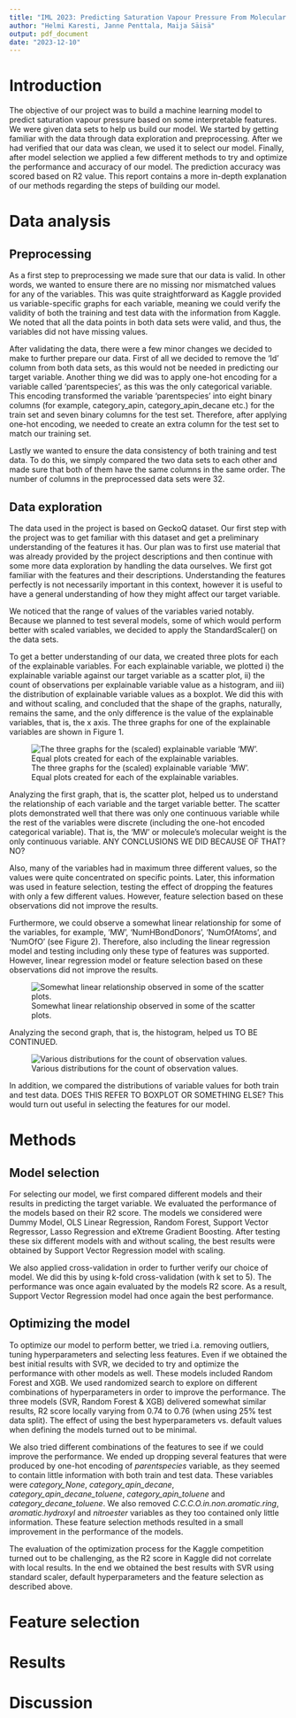 ```yaml
---
title: "IML 2023: Predicting Saturation Vapour Pressure From Molecular Properties"
author: "Helmi Karesti, Janne Penttala, Maija Säisä"
output: pdf_document
date: "2023-12-10"
---
```


# Introduction

The objective of our project was to build a machine learning model to predict saturation vapour pressure based on some interpretable features. We were given data sets to help us build our model. We started by getting familiar with the data through data exploration and preprocessing. After we had verified that our data was clean, we used it to select our model. Finally, after model selection we applied a few different methods to try and optimize the performance and accuracy of our model. The prediction accuracy was scored based on R2 value. This report contains a more in-depth explanation of our methods regarding the steps of building our model.

# Data analysis

## Preprocessing

As a first step to preprocessing we made sure that our data is valid. In other words, we wanted to ensure there are no missing nor mismatched values for any of the variables. This was quite straightforward as Kaggle provided us variable-specific graphs for each variable, meaning we could verify the validity of both the training and test data with the information from Kaggle. We noted that all the data points in both data sets were valid, and thus, the variables did not have missing values.

After validating the data, there were a few minor changes we decided to make to further prepare our data. First of all we decided to remove the 'Id' column from both data sets, as this would not be needed in predicting our target variable. Another thing we did was to apply one-hot encoding for a variable called 'parentspecies', as this was the only categorical variable. This encoding transformed the variable 'parentspecies' into eight binary columns (for example, category_apin, category_apin_decane etc.) for the train set and seven binary columns for the test set. Therefore, after applying one-hot encoding, we needed to create an extra column for the test set to match our training set. 

Lastly we wanted to ensure the data consistency of both training and test data. To do this, we simply compared the two data sets to each other and made sure that both of them have the same columns in the same order. The number of columns in the preprocessed data sets were 32.

## Data exploration

The data used in the project is based on GeckoQ dataset. Our first step with the project was to get familiar with this dataset and get a preliminary understanding of the features it has. Our plan was to first use material that was already provided by the project descriptions and then continue with some more data exploration by handling the data ourselves. We first got familiar with the features and their descriptions. Understanding the features perfectly is not necessarily important in this context, however it is useful to have a general understanding of how they might affect our target variable.

We noticed that the range of values of the variables varied notably. Because we planned to test several models, some of which would perform better with scaled variables, we decided to apply the StandardScaler() on the data sets.

To get a better understanding of our data, we created three plots for each of the explainable variables. For each explainable variable, we plotted i) the explainable variable against our target variable as a scatter plot, ii) the count of observations per explainable variable value as a histogram, and iii) the distribution of explainable variable values as a boxplot. We did this with and without scaling, and concluded that the shape of the graphs, naturally, remains the same, and the only difference is the value of the explainable variables, that is, the x axis. The three graphs for one of the explainable variables are shown in Figure 1.

![The three graphs for the (scaled) explainable variable 'MW'. Equal plots created for each of the explainable variables.](pictures/data_exp_1.png)

Analyzing the first graph, that is, the scatter plot, helped us to understand the relationship of each variable and the target variable better. The scatter plots demonstrated well that there was only one continuous variable while the rest of the variables were discrete (including the one-hot encoded categorical variable). That is, the 'MW' or molecule's molecular weight is the only continuous variable. ANY CONCLUSIONS WE DID BECAUSE OF THAT? NO?

Also, many of the variables had in maximum three different values, so the values were quite concentrated on specific points. Later, this information was used in feature selection, testing the effect of dropping the features with only a few different values. However, feature selection based on these observations did not improve the results.

Furthermore, we could observe a somewhat linear relationship for some of the variables, for example, 'MW', 'NumHBondDonors', 'NumOfAtoms', and 'NumOfO' (see Figure 2). Therefore, also including the linear regression model and testing including only these type of features was supported. However, linear regression model or feature selection based on these observations did not improve the results. 

![Somewhat linear relationship observed in some of the scatter plots.](pictures/data_exp_2_linear.png)

Analyzing the second graph, that is, the histogram, helped us TO BE CONTINUED.


![Various distributions for the count of observation values.](pictures/data_exp_3_count.png)


In addition, we compared the distributions of variable values for both train and test data. DOES THIS REFER TO BOXPLOT OR SOMETHING ELSE? This would turn out useful in selecting the features for our model.

# Methods

## Model selection

For selecting our model, we first compared different models and their results in predicting the target variable. We evaluated the performance of the models based on their R2 score. The models we considered were Dummy Model, OLS Linear Regression, Random Forest, Support Vector Regressor, Lasso Regression and eXtreme Gradient Boosting. After testing these six different models with and without scaling, the best results were obtained by Support Vector Regression model with scaling.

We also applied cross-validation in order to further verify our choice of model. We did this by using k-fold cross-validation (with k set to 5). The performance was once again evaluated by the models R2 score. As a result, Support Vector Regression model had once again the best performance.

## Optimizing the model

To optimize our model to perform better, we tried i.a. removing outliers, tuning hyperparameters and selecting less features. Even if we obtained the best initial results with SVR, we decided to try and optimize the performance with other models as well. These models included Random Forest and XGB. We used randomized search to explore on different combinations of hyperparameters in order to improve the performance. The three models (SVR, Random Forest & XGB) delivered somewhat similar results, R2 score locally varying from 0.74 to 0.76 (when using 25% test data split). The effect of using the best hyperparameters vs. default values when defining the models turned out to be minimal. 

We also tried different combinations of the features to see if we could improve the performance. We ended up dropping several features that were produced by one-hot encoding of *parentspecies* variable, as they seemed to contain little information with both train and test data. These variables were *category_None*, *category_apin_decane*, *category_apin_decane_toluene*, *category_apin_toluene* and *category_decane_toluene*. We also removed *C.C.C.O.in.non.aromatic.ring*, *aromatic.hydroxyl* and *nitroester* variables as they too contained only little information. These feature selection methods resulted in a small improvement in the performance of the models. 

The evaluation of the optimization process for the Kaggle competition turned out to be challenging, as the R2 score in Kaggle did not correlate with local results. In the end we obtained the best results with SVR using standard scaler, default hyperparameters and the feature selection as described above. 

# Feature selection

# Results


# Discussion

